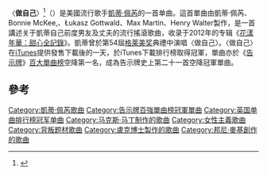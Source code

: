 {{noteTA
| G1 = Music
| G2 = Show
| 1 = zh-hans:姬蒂·佩芮;zh-tw:凱蒂·佩芮;zh-cn:凯蒂·派瑞;
}}{{Expand language|en}}{{Infobox Single
| Name = 做自己
| Cover = Part_of_Me.jpg
| Artist = [[凱蒂·佩芮|凱蒂·佩芮]]
| from Album = [[花漾年華：甜心全記錄|花漾年華：甜心全記錄]]
| Released = 2012年2月13日
| Format = [[數位下載|數位下載]]、[[CD单曲|CD单曲]]、[[黑胶唱片|黑胶唱片]]
| Recorded = 2010年－2011年
| Genre = [[強力流行|強力流行]]
| Length = 3分35秒
| Label = [[Capitol唱片|Capitol唱片]]
| Writer = 凱蒂·佩芮、Bonnie McKee、Łukasz Gottwald、Max Martin、Henry Walter
| Producer = Dr. Luke、Max Martin
| Last single = [[離開的人是你|離開的人是你]]<br/>(2011)
| This single = [[做自己|做自己]]<br/>(2012)
| Next single = [[清醒_(凱蒂·佩芮歌曲)|清醒]]<br/>(2012)
| Original name = "{{lang|en|Part of Me}}"
}}

〈'''做自己'''〉<ref>{{Cite web |url=http://blog.roodo.com/emixe/archives/18996206.html |title=存档副本 |access-date=2012-02-25 |archive-url=https://web.archive.org/web/20131220214017/http://blog.roodo.com/emixe/archives/18996206.html |archive-date=2013-12-20 |dead-url=yes }}</ref>（{{Lang-en|"Part of Me"}}）是美國流行歌手[[凱蒂·佩芮|凱蒂·佩芮]]的一首单曲。這首單曲由凱蒂·佩芮、Bonnie McKee,、Łukasz Gottwald、Max Martin、Henry Walter製作，是一首講述关于凱蒂自己前度男友及丈夫的流行搖滾歌曲，收录于2012年的专辑《[[花漾年華：甜心全記錄|花漾年華：甜心全記錄]]》。凱蒂曾於第54屆[[格莱美奖|格莱美奖]]典禮中演唱〈做自己〉。〈做自己〉在[[iTunes|iTunes]]提供發售下載後的一天，於iTunes下載排行榜取得冠軍，單曲亦於《[[告示牌_(雜誌)|告示牌]]》[[告示牌百强单曲榜|百大單曲榜]]空降第一名，成為告示牌史上第二十一首空降冠軍單曲。

== 參考 ==
<references />

{{single-stub}}

{{Katy Perry songs}}
{{DEFAULTSORT: Part of Me}}
[[Category:凱蒂·佩芮歌曲|Category:凱蒂·佩芮歌曲]]
[[Category:告示牌百強單曲榜冠軍單曲|Category:告示牌百強單曲榜冠軍單曲]]
[[Category:英国单曲排行榜冠军单曲|Category:英国单曲排行榜冠军单曲]]
[[Category:马克斯·马丁制作的歌曲|Category:马克斯·马丁制作的歌曲]]
[[Category:女性主義歌曲|Category:女性主義歌曲]]
[[Category:背叛题材歌曲|Category:背叛题材歌曲]]
[[Category:盧克博士製作的歌曲|Category:盧克博士製作的歌曲]]
[[Category:邦尼·麥基創作的歌曲|Category:邦尼·麥基創作的歌曲]]